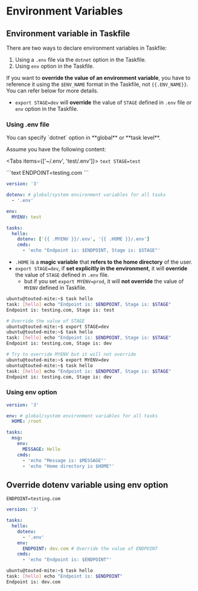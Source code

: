 # Environment Variables

## Environment variable in Taskfile

There are two ways to declare environment variables in Taskfile:
1. Using a `.env` file via the `dotnet` option in the Taskfile.
2. Using `env` option in the Taskfile.

If you want to **override the value of an environment variable**, you have to reference it using the `$ENV_NAME` format in the Taskfile, not `{{.ENV_NAME}}`. You can refer below for more details.
- `export STAGE=dev` will **override** the value of `STAGE` defined in `.env` file or `env` option in the Taskfile.

### Using .env file

<Callout>
  You can specify `dotnet` option in **global** or **task level**.
</Callout>

<Files>
  <Folder name="/home/<user>" defaultOpen>
    <File name="Taskfile.yml" />
    <File name=".env" />
    <Folder name="test" defaultOpen>
      <File name=".env" />
    </Folder>
  </Folder>
</Files>

Assume you have the following content:

<Tabs items={['~/.env', 'test/.env']}>
  <Tab value="~/.env">
    ```text
    STAGE=test
    ```
  </Tab>

  <Tab value="test/.env">
    ```text
    ENDPOINT=testing.com
    ```
  </Tab>
</Tabs>

```yaml filename="Taskfile.yml"
version: '3'

dotenv: # global/system environment variables for all tasks
  - '.env'

env:
  MYENV: test

tasks:
  hello:
    dotenv: ['{{ .MYENV }}/.env', '{{ .HOME }}/.env']
    cmds:
      - 'echo "Endpoint is: $ENDPOINT, Stage is: $STAGE"'
```
- `.HOME` is a **magic variable** that **refers to the home directory** of the user.
- `export STAGE=dev`, if **set explicitly in the environment**, it will **override** the value of `STAGE` defined in `.env` file.
  - but if you set `export MYENV=prod`, it will **not override** the value of `MYENV` defined in Taskfile.

```bash filename="demo and output"
ubuntu@touted-mite:~$ task hello 
task: [hello] echo "Endpoint is: $ENDPOINT, Stage is: $STAGE"
Endpoint is: testing.com, Stage is: test

# Override the value of STAGE
ubuntu@touted-mite:~$ export STAGE=dev
ubuntu@touted-mite:~$ task hello 
task: [hello] echo "Endpoint is: $ENDPOINT, Stage is: $STAGE"
Endpoint is: testing.com, Stage is: dev

# Try to override MYENV but it will not override
ubuntu@touted-mite:~$ export MYENV=dev
ubuntu@touted-mite:~$ task hello 
task: [hello] echo "Endpoint is: $ENDPOINT, Stage is: $STAGE"
Endpoint is: testing.com, Stage is: dev
```

### Using env option

```yaml filename="Taskfile.yml"
version: '3'

env: # global/system environment variables for all tasks
  HOME: /root

tasks:
  msg:
    env:
      MESSAGE: Hello
    cmds:
      - 'echo "Message is: $MESSAGE"'
      - 'echo "Home directory is $HOME"'
```

## Override dotenv variable using env option

```text filename=".env"
ENDPOINT=testing.com
```

```yaml filename="Taskfile.yml" {8}
version: '3'

tasks:
  hello:
    dotenv:
      - '.env'
    env:
      ENDPOINT: dev.com # Override the value of ENDPOINT
    cmds:
      - 'echo "Endpoint is: $ENDPOINT"'
```

```bash filename="demo and output"
ubuntu@touted-mite:~$ task hello 
task: [hello] echo "Endpoint is: $ENDPOINT"
Endpoint is: dev.com
```
